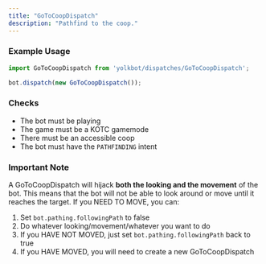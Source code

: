 ```yaml
---
title: "GoToCoopDispatch"
description: "Pathfind to the coop."
---
```


### Example Usage

```js
import GoToCoopDispatch from 'yolkbot/dispatches/GoToCoopDispatch';

bot.dispatch(new GoToCoopDispatch());
```

### Checks
- The bot must be playing
- The game must be a KOTC gamemode
- There must be an accessible coop
- The bot must have the `PATHFINDING` intent

### Important Note
A GoToCoopDispatch will hijack **both the looking and the movement** of the bot. This means that the bot will not be able to look around or move until it reaches the target. If you NEED TO MOVE, you can:

1. Set `bot.pathing.followingPath` to false
2. Do whatever looking/movement/whatever you want to do
3. If you HAVE NOT MOVED, just set `bot.pathing.followingPath` back to true
4. If you HAVE MOVED, you will need to create a new GoToCoopDispatch